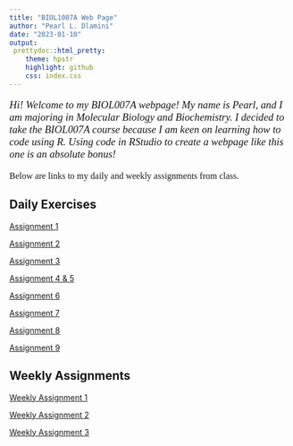 ```yaml
---
title: "BIOL1007A Web Page"
author: "Pearl L. Dlamini"
date: "2023-01-10"
output:
 prettydoc::html_pretty:
    theme: hpstr
    highlight: github
    css: index.css
---
```

<p style="font-family: times, new roman; font-size:14pt; font-style:italic">
Hi! Welcome to my BIOL007A webpage! My name is Pearl, and I am majoring in Molecular Biology and Biochemistry. I decided to take the BIOL007A course because I am keen on learning how to code using R. Using code in RStudio to create a webpage like this one is an absolute bonus! 
</p>



<p style="font-family: times, serif; font-size:12pt; font-style:standard">
Below are links to my daily and weekly assignments from class.
</p>

## Daily Exercises

[Assignment 1](Daily_Assignments/Assignment_1.html)  

[Assignment 2](Daily_Assignments/Assignment_2.html)  

[Assignment 3](Daily_Assignments/Assignment_3.html)

[Assignment 4 & 5](Daily_Assignments/Assignment_4.html)

[Assignment 6](Daily_Assignments/Assignment_6.html)

[Assignment 7](Daily_Assignments/Assignment_7.html)

[Assignment 8](Daily_Assignments/Assignment_8.html)

[Assignment 9](Daily_Assignments/Assignment_9.html)

## Weekly Assignments

[Weekly Assignment 1](Weekly_Assignments/Weekly_Assignment.html)

[Weekly Assignment 2](Weekly_Assignments/Weekly_Assignment_2.html)

[Weekly Assignment 3](Weekly_Assignments/Weekly_Assignment_3.html)

